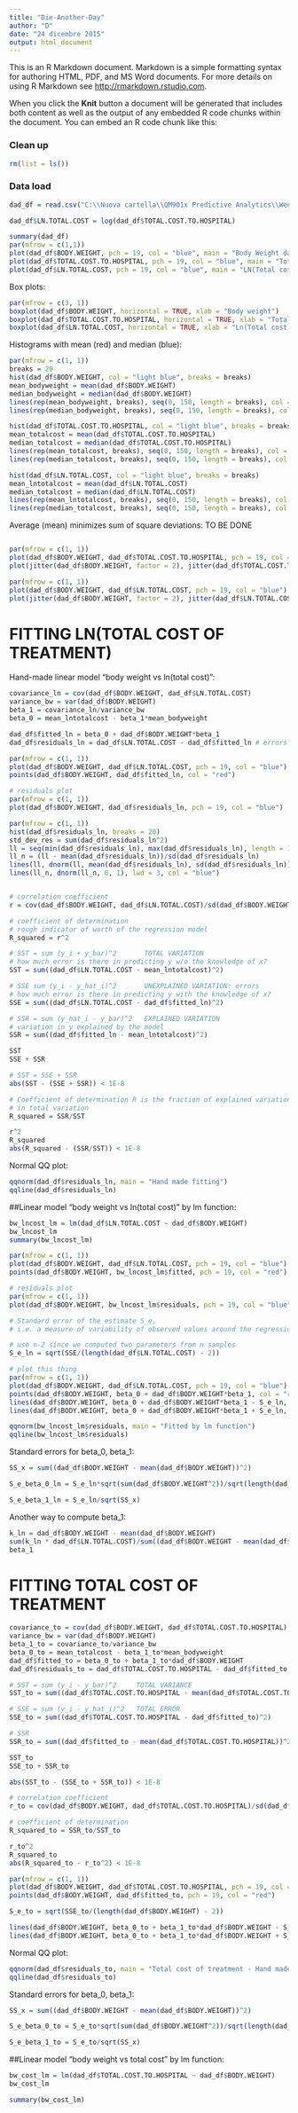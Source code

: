 ---
title: "Die-Another-Day"
author: "D"
date: "24 dicembre 2015"
output: html_document
---

This is an R Markdown document. Markdown is a simple formatting syntax for authoring HTML, PDF, and MS Word documents. For more details on using R Markdown see <http://rmarkdown.rstudio.com>.

When you click the **Knit** button a document will be generated that includes both content as well as the output of any embedded R code chunks within the document. 
You can embed an R code chunk like this:

### Clean up
```{r}
rm(list = ls())
```

### Data load
```{r}
dad_df = read.csv("C:\\Nuova cartella\\QM901x Predictive Analytics\\Week 2\\DAD_DATA.DOWNLOADED.csv")

dad_df$LN.TOTAL.COST = log(dad_df$TOTAL.COST.TO.HOSPITAL)
```

```{r}
summary(dad_df)
par(mfrow = c(1,1))
plot(dad_df$BODY.WEIGHT, pch = 19, col = "blue", main = "Body Weight data", xlab = "Sample no.")
plot(dad_df$TOTAL.COST.TO.HOSPITAL, pch = 19, col = "blue", main = "Total Cost of Treatment", xlab = "Sample no.")
plot(dad_df$LN.TOTAL.COST, pch = 19, col = "blue", main = "LN(Total cost of tratment)", xlab = "Sample no.")

```

Box plots:
```{r}
par(mfrow = c(3, 1))
boxplot(dad_df$BODY.WEIGHT, horizontal = TRUE, xlab = "Body weight")
boxplot(dad_df$TOTAL.COST.TO.HOSPITAL, horizontal = TRUE, xlab = "Total cost of treatment")
boxplot(dad_df$LN.TOTAL.COST, horizontal = TRUE, xlab = "Ln(Total cost of treatment)")
```

Histograms with mean (red) and median (blue):
```{r}
par(mfrow = c(1, 1))
breaks = 20
hist(dad_df$BODY.WEIGHT, col = "light blue", breaks = breaks)
mean_bodyweight = mean(dad_df$BODY.WEIGHT)
median_bodyweight = median(dad_df$BODY.WEIGHT)
lines(rep(mean_bodyweight, breaks), seq(0, 150, length = breaks), col = "red", lwd = 5)
lines(rep(median_bodyweight, breaks), seq(0, 150, length = breaks), col = "blue", lwd = 5)

hist(dad_df$TOTAL.COST.TO.HOSPITAL, col = "light blue", breaks = breaks)
mean_totalcost = mean(dad_df$TOTAL.COST.TO.HOSPITAL)
median_totalcost = median(dad_df$TOTAL.COST.TO.HOSPITAL)
lines(rep(mean_totalcost, breaks), seq(0, 150, length = breaks), col = "red", lwd = 5)
lines(rep(median_totalcost, breaks), seq(0, 150, length = breaks), col = "blue", lwd = 5)

hist(dad_df$LN.TOTAL.COST, col = "light blue", breaks = breaks)
mean_lntotalcost = mean(dad_df$LN.TOTAL.COST)
median_totalcost = median(dad_df$LN.TOTAL.COST)
lines(rep(mean_lntotalcost, breaks), seq(0, 150, length = breaks), col = "red", lwd = 5)
lines(rep(median_totalcost, breaks), seq(0, 150, length = breaks), col = "blue", lwd = 5)
```

Average (mean) minimizes sum of square deviations:
TO BE DONE
```{r}
```

```{r}
par(mfrow = c(1, 1))
plot(dad_df$BODY.WEIGHT, dad_df$TOTAL.COST.TO.HOSPITAL, pch = 19, col = "blue")
plot(jitter(dad_df$BODY.WEIGHT, factor = 2), jitter(dad_df$TOTAL.COST.TO.HOSPITAL, factor = 2), pch = 19, col = "blue")
```

```{r}
par(mfrow = c(1, 1))
plot(dad_df$BODY.WEIGHT, dad_df$LN.TOTAL.COST, pch = 19, col = "blue")
plot(jitter(dad_df$BODY.WEIGHT, factor = 2), jitter(dad_df$LN.TOTAL.COST, factor = 2), pch = 19, col = "blue")

```

# FITTING LN(TOTAL COST OF TREATMENT)
Hand-made linear model "body weight vs ln(total cost)":
```{r}
covariance_ln = cov(dad_df$BODY.WEIGHT, dad_df$LN.TOTAL.COST)
variance_bw = var(dad_df$BODY.WEIGHT)
beta_1 = covariance_ln/variance_bw
beta_0 = mean_lntotalcost - beta_1*mean_bodyweight

dad_df$fitted_ln = beta_0 + dad_df$BODY.WEIGHT*beta_1
dad_df$residuals_ln = dad_df$LN.TOTAL.COST - dad_df$fitted_ln # errors

par(mfrow = c(1, 1))
plot(dad_df$BODY.WEIGHT, dad_df$LN.TOTAL.COST, pch = 19, col = "blue")
points(dad_df$BODY.WEIGHT, dad_df$fitted_ln, col = "red")

# residuals plot
par(mfrow = c(1, 1))
plot(dad_df$BODY.WEIGHT, dad_df$residuals_ln, pch = 19, col = "blue")

par(mfrow = c(1, 1))
hist(dad_df$residuals_ln, breaks = 20)
std_dev_res = sum(dad_df$residuals_ln^2)
ll = seq(min(dad_df$residuals_ln), max(dad_df$residuals_ln), length = 100)
ll_n = (ll - mean(dad_df$residuals_ln))/sd(dad_df$residuals_ln)
lines(ll, dnorm(ll, mean(dad_df$residuals_ln), sd(dad_df$residuals_ln)), lwd = 3, col = "red")
lines(ll_n, dnorm(ll_n, 0, 1), lwd = 3, col = "blue")


# correlation coefficient
r = cov(dad_df$BODY.WEIGHT, dad_df$LN.TOTAL.COST)/sd(dad_df$BODY.WEIGHT)/sd(dad_df$LN.TOTAL.COST)

# coefficient of determination
# rough indicator of worth of the regression model
R_squared = r^2

# SST = sum (y_i + y_bar)^2       TOTAL VARIATION
# how much error is there in predicting y w/o the knowledge of x?
SST = sum((dad_df$LN.TOTAL.COST - mean_lntotalcost)^2)

# SSE sum (y_i - y_hat_i)^2       UNEXPLAINED VARIATION: errors
# how much error is there in predicting y with the knowledge of x?
SSE = sum((dad_df$LN.TOTAL.COST - dad_df$fitted_ln)^2)

# SSR = sum (y_hat_i - y_bar)^2   EXPLAINED VARIATION
# variation in y explained by the model
SSR = sum((dad_df$fitted_ln - mean_lntotalcost)^2)

SST
SSE + SSR

# SST = SSE + SSR
abs(SST - (SSE + SSR)) < 1E-8

# Coefficient of determination R is the fraction of explained variation
# in total variation
R_squared = SSR/SST

r^2
R_squared
abs(R_squared - (SSR/SST)) < 1E-8
```

Normal QQ plot:
```{r}
qqnorm(dad_df$residuals_ln, main = "Hand made fitting")
qqline(dad_df$residuals_ln)

```

##Linear model "body weight vs ln(total cost)" by lm function:
```{r}
bw_lncost_lm = lm(dad_df$LN.TOTAL.COST ~ dad_df$BODY.WEIGHT)
bw_lncost_lm
summary(bw_lncost_lm)

par(mfrow = c(1, 1))
plot(dad_df$BODY.WEIGHT, dad_df$LN.TOTAL.COST, pch = 19, col = "blue")
points(dad_df$BODY.WEIGHT, bw_lncost_lm$fitted, pch = 19, col = "red")

# residuals plot
par(mfrow = c(1, 1))
plot(dad_df$BODY.WEIGHT, bw_lncost_lm$residuals, pch = 19, col = "blue")
```

```{r}
# Standard error of the estimate S_e,
# i.e. a measure of variability of observed values around the regression line

# use n-2 since we computed two parameters from n samples
S_e_ln = sqrt(SSE/(length(dad_df$LN.TOTAL.COST) - 2))

# plot this thing
par(mfrow = c(1, 1))
plot(dad_df$BODY.WEIGHT, dad_df$LN.TOTAL.COST, pch = 19, col = "blue")
points(dad_df$BODY.WEIGHT, beta_0 + dad_df$BODY.WEIGHT*beta_1, col = "red", pch = 19)
lines(dad_df$BODY.WEIGHT, beta_0 + dad_df$BODY.WEIGHT*beta_1 - S_e_ln, col = "red")
lines(dad_df$BODY.WEIGHT, beta_0 + dad_df$BODY.WEIGHT*beta_1 + S_e_ln, col = "red")
```

```{r}
qqnorm(bw_lncost_lm$residuals, main = "Fitted by lm function")
qqline(bw_lncost_lm$residuals)

```

Standard errors for beta_0, beta_1:
```{r}
SS_x = sum((dad_df$BODY.WEIGHT - mean(dad_df$BODY.WEIGHT))^2)

S_e_beta_0_ln = S_e_ln*sqrt(sum(dad_df$BODY.WEIGHT^2))/sqrt(length(dad_df$BODY.WEIGHT)*SS_x)

S_e_beta_1_ln = S_e_ln/sqrt(SS_x)

```

Another way to compute beta_1:
```{r}
k_ln = dad_df$BODY.WEIGHT - mean(dad_df$BODY.WEIGHT)
sum(k_ln * dad_df$LN.TOTAL.COST)/sum((dad_df$BODY.WEIGHT - mean(dad_df$BODY.WEIGHT))^2)
beta_1

```

# FITTING TOTAL COST OF TREATMENT
```{r}
covariance_to = cov(dad_df$BODY.WEIGHT, dad_df$TOTAL.COST.TO.HOSPITAL)
variance_bw = var(dad_df$BODY.WEIGHT)
beta_1_to = covariance_to/variance_bw
beta_0_to = mean_totalcost - beta_1_to*mean_bodyweight
dad_df$fitted_to = beta_0_to + beta_1_to*dad_df$BODY.WEIGHT
dad_df$residuals_to = dad_df$TOTAL.COST.TO.HOSPITAL - dad_df$fitted_to

# SST = sum (y_i - y_bar)^2     TOTAL VARIANCE
SST_to = sum((dad_df$TOTAL.COST.TO.HOSPITAL - mean(dad_df$TOTAL.COST.TO.HOSPITAL))^2)

# SSE = sum (y_i - y_hat_i)^2   TOTAL ERROR
SSE_to = sum((dad_df$TOTAL.COST.TO.HOSPITAL - dad_df$fitted_to)^2)

# SSR
SSR_to = sum((dad_df$fitted_to - mean(dad_df$TOTAL.COST.TO.HOSPITAL))^2)

SST_to
SSE_to + SSR_to

abs(SST_to - (SSE_to + SSR_to)) < 1E-8

# correlation coefficient
r_to = cov(dad_df$BODY.WEIGHT, dad_df$TOTAL.COST.TO.HOSPITAL)/sd(dad_df$BODY.WEIGHT)/sd(dad_df$TOTAL.COST.TO.HOSPITAL)

# coefficient of determination
R_squared_to = SSR_to/SST_to

r_to^2
R_squared_to
abs(R_squared_to - r_to^2) < 1E-8

par(mfrow = c(1, 1))
plot(dad_df$BODY.WEIGHT, dad_df$TOTAL.COST.TO.HOSPITAL, pch = 19, col = "blue")
points(dad_df$BODY.WEIGHT, dad_df$fitted_to, pch = 19, col = "red")

S_e_to = sqrt(SSE_to/(length(dad_df$BODY.WEIGHT) - 2))

lines(dad_df$BODY.WEIGHT, beta_0_to + beta_1_to*dad_df$BODY.WEIGHT - S_e_to, col = "red")
lines(dad_df$BODY.WEIGHT, beta_0_to + beta_1_to*dad_df$BODY.WEIGHT + S_e_to, col = "red")
```

Normal QQ plot:
```{r}
qqnorm(dad_df$residuals_to, main = "Total cost of treatment - Hand made fitting")
qqline(dad_df$residuals_to)

```

Standard errors for beta_0, beta_1:
```{r}
SS_x = sum((dad_df$BODY.WEIGHT - mean(dad_df$BODY.WEIGHT))^2)

S_e_beta_0_to = S_e_to*sqrt(sum(dad_df$BODY.WEIGHT^2))/sqrt(length(dad_df$BODY.WEIGHT)*SS_x)

S_e_beta_1_to = S_e_to/sqrt(SS_x)

```

##Linear model "body weight vs total cost" by lm function:
```{r}
bw_cost_lm = lm(dad_df$TOTAL.COST.TO.HOSPITAL ~ dad_df$BODY.WEIGHT)
bw_cost_lm

summary(bw_cost_lm)

```
